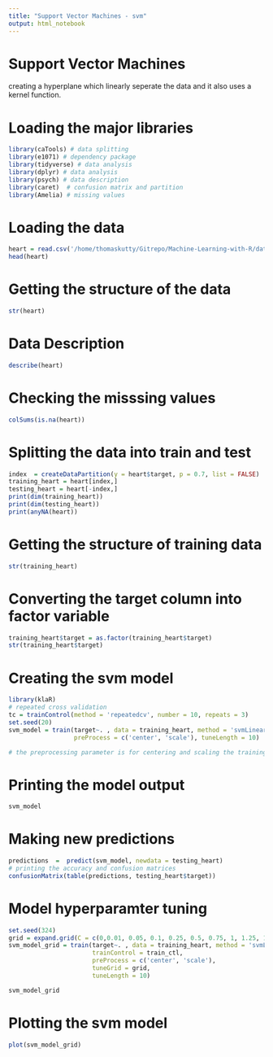 ```yaml
---
title: "Support Vector Machines - svm"
output: html_notebook
---
```

# Support Vector Machines
creating a hyperplane which linearly seperate the data and it also uses a kernel function. 

# Loading the major libraries 
```r
library(caTools) # data splitting 
library(e1071) # dependency package
library(tidyverse) # data analysis 
library(dplyr) # data analysis 
library(psych) # data description 
library(caret)  # confusion matrix and partition 
library(Amelia) # missing values 

```
# Loading the data 
```r
heart = read.csv('/home/thomaskutty/Gitrepo/Machine-Learning-with-R/data_fold/heart.csv')
head(heart)
```
# Getting the structure of the data
```r
str(heart)
```
# Data Description 
```r
describe(heart)
```
# Checking the misssing values 
```r
colSums(is.na(heart))
```
# Splitting the data into train and test 
```r
index  = createDataPartition(y = heart$target, p = 0.7, list = FALSE)
training_heart = heart[index,] 
testing_heart = heart[-index,] 
print(dim(training_heart))
print(dim(testing_heart))
print(anyNA(heart))
```
# Getting the structure of training data 
```r
str(training_heart)
```
# Converting the target column into factor variable 
```r
training_heart$target = as.factor(training_heart$target)
str(training_heart$target)
```
# Creating the svm model 
```r
library(klaR)
# repeated cross validation 
tc = trainControl(method = 'repeatedcv', number = 10, repeats = 3) 
set.seed(20)
svm_model = train(target~. , data = training_heart, method = 'svmLinear', trControl = tc, 
                  preProcess = c('center', 'scale'), tuneLength = 10)

# the preprocessing parameter is for centering and scaling the training data 
```
# Printing the model output 
```r
svm_model
```
# Making new predictions 
```r
predictions  =  predict(svm_model, newdata = testing_heart)
# printing the accuracy and confusion matrices 
confusionMatrix(table(predictions, testing_heart$target))
```
# Model hyperparamter tuning 
```r
set.seed(324) 
grid = expand.grid(C = c(0,0.01, 0.05, 0.1, 0.25, 0.5, 0.75, 1, 1.25, 1.5, 1.75, 2,5))
svm_model_grid = train(target~. , data = training_heart, method = 'svmLinear', 
                       trainControl = train_ctl, 
                       preProcess = c('center', 'scale'), 
                       tuneGrid = grid, 
                       tuneLength = 10) 

```

```r
svm_model_grid
```
# Plotting the svm model 
```r
plot(svm_model_grid)
```
